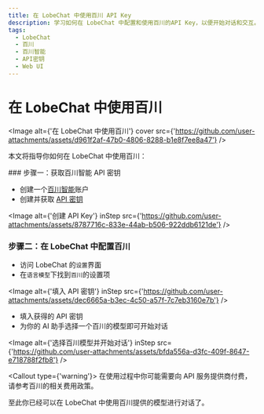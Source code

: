 ```yaml
---
title: 在 LobeChat 中使用百川 API Key
description: 学习如何在 LobeChat 中配置和使用百川的API Key，以便开始对话和交互。
tags:
  - LobeChat
  - 百川
  - 百川智能
  - API密钥
  - Web UI
---
```


# 在 LobeChat 中使用百川

<Image alt={'在 LobeChat 中使用百川'} cover src={'https://github.com/user-attachments/assets/d961f2af-47b0-4806-8288-b1e8f7ee8a47'} />

本文将指导你如何在 LobeChat 中使用百川：

<Steps>
  ### 步骤一：获取百川智能 API 密钥

  - 创建一个[百川智能](https://platform.baichuan-ai.com/homePage)账户
  - 创建并获取 [API 密钥](https://platform.baichuan-ai.com/console/apikey)

  <Image alt={'创建 API Key'} inStep src={'https://github.com/user-attachments/assets/8787716c-833e-44ab-b506-922ddb6121de'} />

  ### 步骤二：在 LobeChat 中配置百川

  - 访问 LobeChat 的`设置`界面
  - 在`语言模型`下找到`百川`的设置项

  <Image alt={'填入 API 密钥'} inStep src={'https://github.com/user-attachments/assets/dec6665a-b3ec-4c50-a57f-7c7eb3160e7b'} />

  - 填入获得的 API 密钥
  - 为你的 AI 助手选择一个百川的模型即可开始对话

  <Image alt={'选择百川模型并开始对话'} inStep src={'https://github.com/user-attachments/assets/bfda556a-d3fc-409f-8647-e718788f2fb8'} />

  <Callout type={'warning'}>
    在使用过程中你可能需要向 API 服务提供商付费，请参考百川的相关费用政策。
  </Callout>
</Steps>

至此你已经可以在 LobeChat 中使用百川提供的模型进行对话了。
